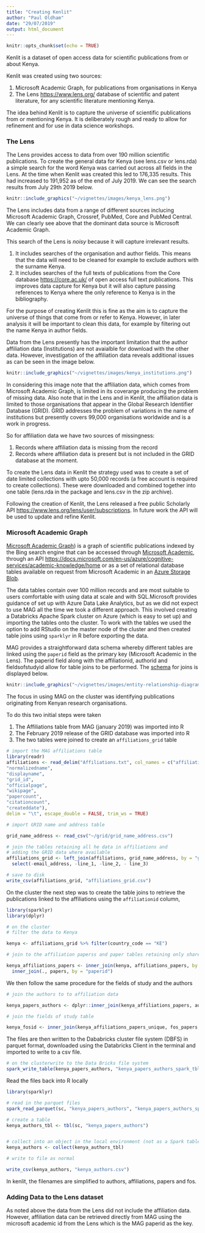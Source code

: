 ```yaml
---
title: "Creating Kenlit"
author: "Paul Oldham"
date: "29/07/2019"
output: html_document
---
```


```r
knitr::opts_chunk$set(echo = TRUE)
```

Kenlit is a dataset of open access data for scientific publications from or about Kenya. 

Kenlit was created using two sources:

1. Microsoft Academic Graph, for publications from organisations in Kenya
2. The Lens [https://www.lens.org/](https://www.lens.org/) database of scientific and patent literature, for any scientific literature mentioning Kenya. 

The idea behind Kenlit is to capture the universe of scientific publications from or mentioning Kenya. It is deliberately rough and ready to allow for refinement and for use in data science workshops. 

### The Lens

The Lens provides access to data from over 190 million scientific publications. To create the general data for Kenya (see lens.csv or lens.rda) a simple search for the word Kenya was carried out across all fields in the Lens. At the time when Kenlit was created this led to 176,335 results. This had increased to 191,952 as of the end of July 2019. We can see the search results from July 29th 2019 below.

```r
knitr::include_graphics("~/vignettes/images/kenya_lens.png")
```

The Lens includes data from a range of different sources inclucing Microsoft Academic Graph, Crossref, PubMed, Core and PubMed Central. We can clearly see above that the dominant data source is Microsoft Academic Graph. 

This search of the Lens is _noisy_ because it will capture irrelevant results. 

1. It includes searches of the organisation and author fields. This means that the data will need to be cleaned for example to exclude authors with the surname Kenya. 
2. It includes searches of the full texts of publications from the Core database [https://core.ac.uk/](https://core.ac.uk/) of open access full text publications. This improves data capture for Kenya but it will also capture passing references to Kenya where the only reference to Kenya is in the bibliography.

For the purpose of creating Kenlit this is fine as the aim is to capture the universe of things that come from or refer to Kenya. However, in later analysis it will be important to clean this data, for example by filtering out the name Kenya in author fields. 

Data from the Lens presently has the important limitation that the author affiliation data (Institutions) are not avaialble for download with the other data. However, investigation of the affiliation data reveals additional issues as can be seen in the image below. 


```r
knitr::include_graphics("~/vignettes/images/kenya_institutions.png")
```

In considering this image note that the affiliation data, which comes from Microsoft Academic Graph, is limited in its coverarge producing the problem of missing data. Also note that in the Lens and in Kenlit, the affiliation data is limited to those organisations that appear in the Global Research Identifier Database (GRID). GRID addresses the problem of variations in the name of institutions but presently covers 99,000 organisations worldwide and is a work in progress. 

So for affiliation data we have two sources of missingness:

1. Records where affiliation data is missing from the record
2. Records where affiliation data is present but is not included in the GRID database at the moment. 

To create the Lens data in Kenlit the strategy used was to create a set of date limited collections with upto 50,000 records (a free account is required to create collections). These were downloaded and combined together into one table (lens.rda in the package and lens.csv in the zip archive).

Following the creation of Kenlit, the Lens released a free public Scholarly API [https://www.lens.org/lens/user/subscriptions](https://www.lens.org/lens/user/subscriptions). In future work the API will be used to update and refine Kenlit. 

### Microsoft Academic Graph

[Microsoft Academic Graph](https://www.microsoft.com/en-us/research/project/microsoft-academic-graph/)) is a graph of scientific publications indexed by the Bing search engine that can be accessed through [Microsoft Academic](https://academic.microsoft.com/home), through an API [https://docs.microsoft.com/en-us/azure/cognitive-services/academic-knowledge/home](https://docs.microsoft.com/en-us/azure/cognitive-services/academic-knowledge/home) or as a set of relational database tables available on request from Microsoft Academic in an [Azure Storage Blob](https://docs.microsoft.com/en-us/academic-services/graph/samples-azure-data-lake-analytics).

The data tables contain over 100 million records and are most suitable to users comfortable with using data at scale and with SQL.Microsoft provides guidance of set up with Azure Data Lake Analytics, but as we did not expect to use MAG all the time we took a different approach. This involved creating a Databricks Apache Spark cluster on Azure (which is easy to set up) and importing the tables onto the cluster. To work with the tables we used the option to add RStudio on the master node of the cluster and then created table joins using `sparklyr` in R before exporting the data.

MAG provides a straightforward data schema whereby different tables are linked using the `paperid` field as the primary key (Microsoft Academic in the Lens). The paperid field along with the affiliationid, authorid and fieldsofstudyid allow for table joins to be performed. The [schema](https://docs.microsoft.com/en-us/academic-services/graph/reference-data-schema) for joins is displayed below. 

```r
knitr::include_graphics("~/vignettes/images/entity-relationship-diagram.png")
```

The focus in using MAG on the cluster was identifying publications originating from Kenyan research organisations. 

To do this two initial steps were taken

1. The Affiliations table from MAG (january 2019) was imported into R
2. The February 2019 release of the GRID database was imported into R
3. The two tables were joined to create an `affiliations_grid` table

```r
# import the MAG affiliations table
library(readr)
affiliations <- read_delim("Affiliations.txt", col_names = c("affiliationid", "rankno",
"normalizedname", 
"displayname", 
"grid_id",
"officialpage",
"wikipage",
"papercount",
"citationcount", 
"createddate"),                                                             
delim = "\t", escape_double = FALSE, trim_ws = TRUE)

# import GRID name and address table

grid_name_address <- read_csv("~/grid/grid_name_address.csv")

# join the tables retaining all he data in affiliations and 
# adding the GRID data where available
affiliations_grid <- left_join(affiliations, grid_name_address, by = "grid_id") %>% 
  select(-email_address, -line_1, -line_2, - line_3)

# save to disk
write_csv(affiliations_grid, "affiliations_grid.csv")
```


On the cluster the next step was to create the table joins to retrieve the publications linked to the affiliations using the `affiliationid` column,


```r
library(sparklyr)
library(dplyr)

# on the cluster
# filter the data to Kenya 

kenya <- affiliations_grid %>% filter(country_code == "KE")

# join to the affiliation paperss and paper tables retaining only shared data (using inner join)

kenya_affiliations_papers <- inner_join(kenya, affiliations_papers, by = "affiliationid") %>% 
  inner_join(., papers, by = "paperid")
```

We then follow the same procedure for the fields of study and the authors

```r
# join the authors to to affiliation data

kenya_papers_authors <- dplyr::inner_join(kenya_affiliations_papers, authors, by = "authorid")

# join the fields of study table

kenya_fosid <- inner_join(kenya_affiliations_papers_unique, fos_papers, by = "paperid")
```

The files are then written to the Dababricks cluster file system (DBFS) in parquet format, downloaded using the Databricks Client in the terminal and imported to write to a csv file. 

```r
# on the clusterwrite to the Data Bricks file system
spark_write_table(kenya_papers_authors, "kenya_papers_authors_spark_tbl")
```

Read the files back into R locally

```r
library(sparklyr)

# read in the parquet files
spark_read_parquet(sc, "kenya_papers_authors", "kenya_papers_authors_spark_tbl")

# create a table
kenya_authors_tbl <- tbl(sc, "kenya_papers_authors")


# collect into an object in the local environment (not as a Spark table)
kenya_authors <- collect(kenya_authors_tbl)

# write to file as normal

write_csv(kenya_authors, "kenya_authors.csv")
```

In kenlit, the filenames are simplified to authors, affiliations, papers and fos.

### Adding Data to the Lens dataset

As noted above the data from the Lens did not include the affiliation data. However, affiliation data can be retrieved directly from MAG using the microsoft academic id from the Lens which is the MAG paperid as the key.
